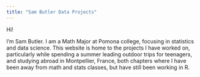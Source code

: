 ```yaml
---
title: "Sam Butler Data Projects"
---
```


Hi!

I'm Sam Butler. I am a Math Major at Pomona college, focusing in statistics and data science. This website is home to the projects I have worked on, particularly while spending a summer leading outdoor trips for teenagers, and studying abroad in Montpellier, France, both chapters where I have been away from math and stats classes, but have still been working in R.